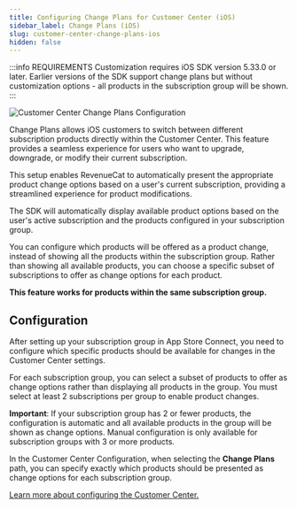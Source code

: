 ```yaml
---
title: Configuring Change Plans for Customer Center (iOS)
sidebar_label: Change Plans (iOS)
slug: customer-center-change-plans-ios
hidden: false
---
```


:::info REQUIREMENTS
Customization requires iOS SDK version 5.33.0 or later. Earlier versions of the SDK support change plans but without customization options - all products in the subscription group will be shown.
:::

![Customer Center Change Plans Configuration](/docs_images/customer-center/customer-center-change-plans.png)

Change Plans allows iOS customers to switch between different subscription products directly within the Customer Center. This feature provides a seamless experience for users who want to upgrade, downgrade, or modify their current subscription.

This setup enables RevenueCat to automatically present the appropriate product change options based on a user's current subscription, providing a streamlined experience for product modifications.

The SDK will automatically display available product options based on the user's active subscription and the products configured in your subscription group.

You can configure which products will be offered as a product change, instead of showing all the products within the subscription group. Rather than showing all available products, you can choose a specific subset of subscriptions to offer as change options for each product.

**This feature works for products within the same subscription group.**

## Configuration

After setting up your subscription group in App Store Connect, you need to configure which specific products should be available for changes in the Customer Center settings.

For each subscription group, you can select a subset of products to offer as change options rather than displaying all products in the group. You must select at least 2 subscriptions per group to enable product changes.

**Important**: If your subscription group has 2 or fewer products, the configuration is automatic and all available products in the group will be shown as change options. Manual configuration is only available for subscription groups with 3 or more products.

In the Customer Center Configuration, when selecting the **Change Plans** path, you can specify exactly which products should be presented as change options for each subscription group.

[Learn more about configuring the Customer Center.](/tools/customer-center/customer-center-configuration)



